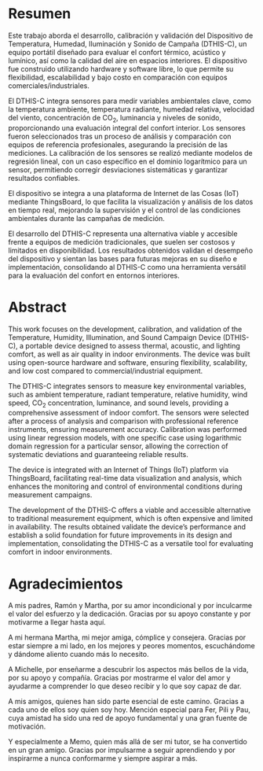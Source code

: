 # Resumen {.unnumbered}

Este trabajo aborda el desarrollo, calibración y validación del Dispositivo de Temperatura, Humedad, Iluminación y Sonido de Campaña (DTHIS-C), un equipo portátil diseñado para evaluar el confort térmico, acústico y lumínico, así como la calidad del aire en espacios interiores. El dispositivo fue construido utilizando hardware y software libre, lo que permite su flexibilidad, escalabilidad y bajo costo en comparación con equipos comerciales/industriales.

El DTHIS-C integra sensores para medir variables ambientales clave, como la temperatura ambiente, temperatura radiante, humedad relativa, velocidad del viento, concentración de CO<sub>2</sub>, luminancia y niveles de sonido, proporcionando una evaluación integral del confort interior. Los sensores fueron seleccionados tras un proceso de análisis y comparación con equipos de referencia profesionales, asegurando la precisión de las mediciones. La calibración de los sensores se realizó mediante modelos de regresión lineal, con un caso específico en el dominio logarítmico para un sensor, permitiendo corregir desviaciones sistemáticas y garantizar resultados confiables.

El dispositivo se integra a una plataforma de Internet de las Cosas (IoT) mediante ThingsBoard, lo que facilita la visualización y análisis de los datos en tiempo real, mejorando la supervisión y el control de las condiciones ambientales durante las campañas de medición. 

El desarrollo del DTHIS-C representa una alternativa viable y accesible frente a equipos de medición tradicionales, que suelen ser costosos y limitados en disponibilidad. Los resultados obtenidos validan el desempeño del dispositivo y sientan las bases para futuras mejoras en su diseño e implementación, consolidando al DTHIS-C como una herramienta versátil para la evaluación del confort en entornos interiores.

# Abstract {.unnumbered}

This work focuses on the development, calibration, and validation of the Temperature, Humidity, Illumination, and Sound Campaign Device (DTHIS-C), a portable device designed to assess thermal, acoustic, and lighting comfort, as well as air quality in indoor environments. The device was built using open-source hardware and software, ensuring flexibility, scalability, and low cost compared to commercial/industrial equipment.

The DTHIS-C integrates sensors to measure key environmental variables, such as ambient temperature, radiant temperature, relative humidity, wind speed, CO<sub>2</sub> concentration, luminance, and sound levels, providing a comprehensive assessment of indoor comfort. The sensors were selected after a process of analysis and comparison with professional reference instruments, ensuring measurement accuracy. Calibration was performed using linear regression models, with one specific case using logarithmic domain regression for a particular sensor, allowing the correction of systematic deviations and guaranteeing reliable results.

The device is integrated with an Internet of Things (IoT) platform via ThingsBoard, facilitating real-time data visualization and analysis, which enhances the monitoring and control of environmental conditions during measurement campaigns.

The development of the DTHIS-C offers a viable and accessible alternative to traditional measurement equipment, which is often expensive and limited in availability. The results obtained validate the device's performance and establish a solid foundation for future improvements in its design and implementation, consolidating the DTHIS-C as a versatile tool for evaluating comfort in indoor environments.

# Agradecimientos {.unnumbered}

A mis padres, Ramón y Martha, por su amor incondicional y por inculcarme el valor del esfuerzo y la dedicación. Gracias por su apoyo constante y por motivarme a llegar hasta aquí.

A mi hermana Martha, mi mejor amiga, cómplice y consejera. Gracias por estar siempre a mi lado, en los mejores y peores momentos, escuchándome y dándome aliento cuando más lo necesito.

A Michelle, por enseñarme a descubrir los aspectos más bellos de la vida, por su apoyo y compañía. Gracias por mostrarme el valor del amor y ayudarme a comprender lo que deseo recibir y lo que soy capaz de dar.

A mis amigos, quienes han sido parte esencial de este camino. Gracias a cada uno de ellos soy quien soy hoy. Mención especial para Fer, Pili y Pau, cuya amistad ha sido una red de apoyo fundamental y una gran fuente de motivación.

Y especialmente a Memo, quien más allá de ser mi tutor, se ha convertido en un gran amigo. Gracias por impulsarme a seguir aprendiendo y por inspirarme a nunca conformarme y siempre aspirar a más.